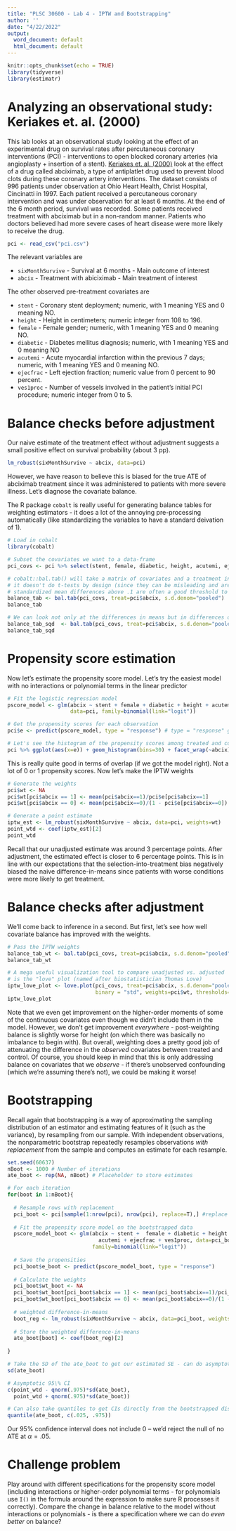 ---
title: "PLSC 30600 - Lab 4 - IPTW and Bootstrapping"
author: ''
date: "4/22/2022"
output:
  word_document: default
  html_document: default
---

```{r setup, include=FALSE}
knitr::opts_chunk$set(echo = TRUE)
library(tidyverse)
library(estimatr)
```

# Analyzing an observational study: Keriakes et. al. (2000)

This lab looks at an observational study looking at the effect of an experimental drug on survival rates after percutaneous coronary interventions (PCI) - interventions to open blocked coronary arteries (via angioplasty + insertion of a stent). [Keriakes et. al. (2000)](https://www.sciencedirect.com/science/article/abs/pii/S000287030059810X) look at the effect of a drug called abciximab, a type of antiplatlet drug used to prevent blood clots during these coronary artery interventions. The dataset consists of 996 patients under observation at Ohio Heart Health, Christ Hospital, Cincinatti in 1997. Each patient received a percutaneous coronary intervention and was under observation for at least 6 months. At the end of the 6 month period, survival was recorded. Some patients received treatment with abciximab but in a non-random manner. Patients who doctors believed had more severe cases of heart disease were more likely to receive the drug.

```{r, warning=F, message=F}
pci <- read_csv("pci.csv")
```
The relevant variables are

- `sixMonthSurvive` - Survival at 6 months - Main outcome of interest
- `abcix` - Treatment with abiciximab - Main treatment of interest

The other observed pre-treatment covariates are

- `stent` - Coronary stent deployment; numeric, with 1 meaning YES and 0 meaning NO.
- `height` - Height in centimeters; numeric integer from 108 to 196.
- `female` - Female gender; numeric, with 1 meaning YES and 0 meaning NO.
- `diabetic` - Diabetes mellitus diagnosis; numeric, with 1 meaning YES and 0 meaning NO
- `acutemi` - Acute myocardial infarction within the previous 7 days; numeric, with 1 meaning YES and 0 meaning NO.
- `ejecfrac` - Left ejection fraction; numeric value from 0 percent to 90 percent.
- `ves1proc` - Number of vessels involved in the patient’s initial PCI procedure; numeric integer from 0 to 5.

# Balance checks before adjustment

Our naive estimate of the treatment effect without adjustment suggests a small positive effect on survival probability (about 3 pp).

```{r noadjust}
lm_robust(sixMonthSurvive ~ abcix, data=pci)
```

However, we have reason to believe this is biased for the true ATE of abciximab treatment since it was administered to patients with more severe illness. Let's diagnose the covariate balance.

The R package `cobalt` is really useful for generating balance tables for weighting estimators - it does a lot of the annoying pre-processing automatically (like standardizing the variables to have a standard deivation of 1).

```{r balance}

# Load in cobalt
library(cobalt)

# Subset the covariates we want to a data-frame
pci_covs <- pci %>% select(stent, female, diabetic, height, acutemi, ejecfrac, ves1proc)

# cobalt::bal.tab() will take a matrix of covariates and a treatment indicator and give standardized mean differences
# it doesn't do t-tests by design (since they can be misleading and are discouraged by more recent work) 
# standardized mean differences above .1 are often a good threshold to be concerned (https://pubmed.ncbi.nlm.nih.gov/23849158/)
balance_tab <- bal.tab(pci_covs, treat=pci$abcix, s.d.denom="pooled")
balance_tab

# We can look not only at the differences in means but in differences of higher-order moments
balance_tab_sqd  <- bal.tab(pci_covs, treat=pci$abcix, s.d.denom="pooled", poly=2)
balance_tab_sqd

```
# Propensity score estimation

Now let's estimate the propensity score model. Let's try the easiest model with no interactions or polynomial terms in the linear predictor

```{r pscore}
# Fit the logistic regression model
pscore_model <- glm(abcix ~ stent + female + diabetic + height + acutemi + ejecfrac + ves1proc, 
                    data=pci, family=binomial(link="logit"))

# Get the propensity scores for each observation
pci$e <- predict(pscore_model, type = "response") # type = "response" gives us the probabilities

# Let's see the histogram of the propensity scores among treated and control
pci %>% ggplot(aes(x=e)) + geom_histogram(bins=30) + facet_wrap(~abcix) + xlab("Estimated propensity score") + theme_bw()
```

This is really quite good in terms of overlap (if we got the model right). Not a lot of 0 or 1 propensity scores. Now let's make the IPTW weights

```{r iptw}

# Generate the weights
pci$wt <- NA
pci$wt[pci$abcix == 1] <- mean(pci$abcix==1)/pci$e[pci$abcix==1]
pci$wt[pci$abcix == 0] <- mean(pci$abcix==0)/(1 - pci$e[pci$abcix==0])

# Generate a point estimate
iptw_est <- lm_robust(sixMonthSurvive ~ abcix, data=pci, weights=wt)
point_wtd <- coef(iptw_est)[2]
point_wtd

```
Recall that our unadjusted estimate was around 3 percentage points. After adjustment, the estimated effect is closer to 6 percentage points. This is in line with our expectations that the selection-into-treatment bias negatively biased the naive difference-in-means since patients with worse conditions were more likely to get treatment.

# Balance checks after adjustment

We'll come back to inference in a second. But first, let's see how well covariate balance has improved with the weights.

```{r balanceweights}

# Pass the IPTW weights
balance_tab_wt <- bal.tab(pci_covs, treat=pci$abcix, s.d.denom="pooled", weights=pci$wt)
balance_tab_wt

# A mega useful visualization tool to compare unadjusted vs. adjusted 
# is the "love" plot (named after biostatistician Thomas Love)
iptw_love_plot <- love.plot(pci_covs, treat=pci$abcix, s.d.denom="pooled", abs=T, poly=2,
                            binary = "std", weights=pci$wt, thresholds= c(m=.1))
iptw_love_plot
```

Note that we even get improvement on the higher-order moments of some of the continuous covariates even though we didn't include them in the model. However, we don't get improvement *everywhere* - post-weighting balance is slightly worse for height (on which there was basically no imbalance to begin with). But overall, weighting does a pretty good job of attenuating the difference in the *observed* covariates between treated and control. Of course, you should keep in mind that this is only addressing balance on covariates that we *observe* - if there's unobserved confounding (which we're assuming there's not), we could be making it worse!

# Bootstrapping

Recall again that bootstrapping is a way of approximating the sampling distribution of an estimator and estimating features of it (such as the variance), by resampling from our sample. With independent observations, the nonparametric bootstrap repeatedly resamples observations *with replacement* from the sample and computes an estimate for each resample.

```{r boostrap}
set.seed(60637)
nBoot <- 1000 # Number of iterations
ate_boot <- rep(NA, nBoot) # Placeholder to store estimates

# For each iteration
for(boot in 1:nBoot){
  
  # Resample rows with replacement
  pci_boot <- pci[sample(1:nrow(pci), nrow(pci), replace=T),] #replace = T is key!
  
  # Fit the propensity score model on the bootstrapped data
  pscore_model_boot <- glm(abcix ~ stent +  female + diabetic + height +
                             acutemi + ejecfrac + ves1proc, data=pci_boot, 
                           family=binomial(link="logit"))
  
  # Save the propensities
  pci_boot$e_boot <- predict(pscore_model_boot, type = "response")
  
  # Calculate the weights
  pci_boot$wt_boot <- NA
  pci_boot$wt_boot[pci_boot$abcix == 1] <- mean(pci_boot$abcix==1)/pci_boot$e[pci_boot$abcix==1]
  pci_boot$wt_boot[pci_boot$abcix == 0] <- mean(pci_boot$abcix==0)/(1 - pci_boot$e_boot[pci_boot$abcix==0])
  
  # weighted difference-in-means
  boot_reg <- lm_robust(sixMonthSurvive ~ abcix, data=pci_boot, weights=wt_boot)
  
  # Store the weighted difference-in-means
  ate_boot[boot] <- coef(boot_reg)[2]
  
}

# Take the SD of the ate_boot to get our estimated SE - can do asymptotic inference
sd(ate_boot)

# Asymptotic 95\% CI
c(point_wtd - qnorm(.975)*sd(ate_boot), 
  point_wtd + qnorm(.975)*sd(ate_boot))

# Can also take quantiles to get CIs directly from the bootstrapped distribution (esp. if skewed)
quantile(ate_boot, c(.025, .975))

```

Our 95\% confidence interval does not include $0$ -- we'd reject the null of no ATE at $\alpha = .05$.

# Challenge problem

Play around with different specifications for the propensity score model (including interactions or higher-order polynomial terms - for polynomials use `I()` in the formula around the expression to make sure R processes it correctly). Compare the change in balance relative to the model without interactions or polynomials - is there a specification where we can do *even better* on balance? 
